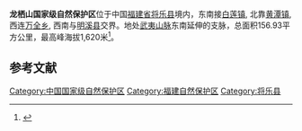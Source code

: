 '''龙栖山国家级自然保护区'''位于中国[[福建省|福建省]][[将乐县|将乐县]]境内，东南接[[白莲镇|白莲镇]], 北靠[[黄潭镇|黄潭镇]], 西连[[万全乡|万全乡]], 西南与[[明溪县|明溪县]]交界。地处[[武夷山脉|武夷山脉]]东南延伸的支脉，总面积156.93平方公里，最高峰海拔1,620米<ref>{{cite journal |last1=Hong |first1=Fang |last2=Xiang |first2=Ying |last3=Chen |first3=Chaoyang |last4=Sun |first4=Liangxian |last5=Luo |first5=Chunshou |last6=Jiang |first6=Guofang |title=Community diversity and faunal composition of butterflies in the Longqishan Nature Reserve |journal=Biodiversity Science |date=2020-08-20 |volume=28 |issue=8 |pages=1003 |doi=10.17520/biods.2020203}}</ref>。

==参考文献==
{{reflist}}

[[Category:中国国家级自然保护区|Category:中国国家级自然保护区]]
[[Category:福建自然保护区|Category:福建自然保护区]]
[[Category:将乐县|Category:将乐县]]